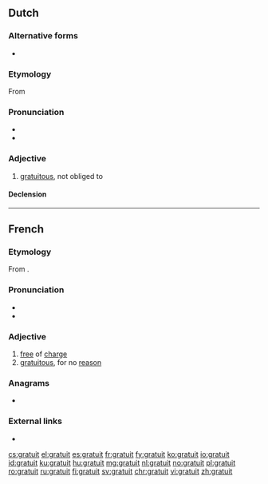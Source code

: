 ==Dutch==

===Alternative forms===
* {{l|nl|gratuite}}

===Etymology===
From {{der|nl|fr|gratuit}}

===Pronunciation===
* {{IPA|/ɡraːˈtʋi/|lang=nl}}
* {{audio|Nl-gratuit.ogg|Audio|lang=nl}}

===Adjective===
{{nl-adj|-}}

# [[gratuitous]], not obliged to

====Declension====
{{nl-decl-adj||-}}

----

==French==

===Etymology===
From {{etyl|la|fr}} {{m|la|gratis}}.

===Pronunciation===
* {{IPA|/ɡʁatɥi/|lang=fr}}
* {{audio|Fr-Paris--gratuit.ogg|Audio (Paris)|lang=fr}}

===Adjective===
{{fr-adj}}

# [[free]] of [[charge]]
# [[gratuitous]], for no [[reason]]
#: {{ux|fr|méchanceté gratuite}}

===Anagrams===
* {{l|fr|grutait}}

===External links===
* {{R:TLFi}}

[[cs:gratuit]]
[[el:gratuit]]
[[es:gratuit]]
[[fr:gratuit]]
[[fy:gratuit]]
[[ko:gratuit]]
[[io:gratuit]]
[[id:gratuit]]
[[ku:gratuit]]
[[hu:gratuit]]
[[mg:gratuit]]
[[nl:gratuit]]
[[no:gratuit]]
[[pl:gratuit]]
[[ro:gratuit]]
[[ru:gratuit]]
[[fi:gratuit]]
[[sv:gratuit]]
[[chr:gratuit]]
[[vi:gratuit]]
[[zh:gratuit]]